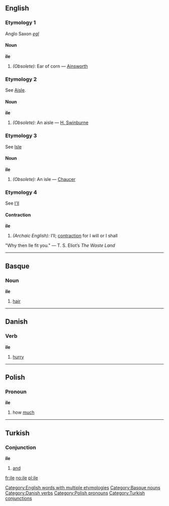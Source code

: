 ==English==

===Etymology 1===
Anglo Saxon ''[[egl]]''

====Noun====
'''ile'''

#''(Obsolete):'' Ear of corn &mdash; [[Ainsworth]]

===Etymology 2===
See [[Aisle]].

====Noun====
'''ile'''

#''(Obsolete):'' An aisle &mdash; [[H. Swinburne]]

===Etymology 3===
See [[Isle]]

====Noun====
'''ile'''

#''(Obsolete):'' An isle &mdash; [[Chaucer]]

===Etymology 4===
See [[I'll]]

====Contraction====
'''ile'''

#''(Archaic English):'' I’ll; [[contraction]] for I will or I shall
"Why then Ile fit you." &mdash; T. S. Eliot’s <i>The Waste Land</i>

[[Category:English words with multiple etymologies]]

----

==Basque==
===Noun===
'''ile'''

# [[hair]]

[[Category:Basque nouns]]

----

==Danish==
===Verb===
'''ile'''

# [[hurry]]

[[Category:Danish verbs]]

----

==Polish==
===Pronoun===
'''ile'''

# how [[much]]

[[Category:Polish pronouns]]

----

==Turkish==
===Conjunction===
'''ile'''

# [[and]]

[[Category:Turkish conjunctions]]

[[fr:ile]]
[[no:ile]]
[[pl:ile]]
